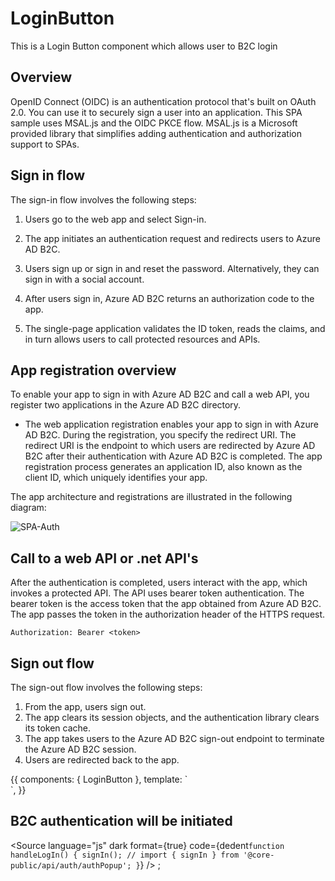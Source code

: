 <!-- LoginButton.stories.mdx -->



<Meta
  title="Components/LoginButton"
  component={LoginButton}
  decorators={[withKnobs]}
/>

# LoginButton

This is a Login Button component which allows user to B2C login

<Props of={LoginButton} />

## Overview

OpenID Connect (OIDC) is an authentication protocol that's built on OAuth 2.0. You can use it to securely sign a user into an application. This SPA sample uses MSAL.js and the OIDC PKCE flow. MSAL.js is a Microsoft provided library that simplifies adding authentication and authorization support to SPAs.

## Sign in flow
The sign-in flow involves the following steps:

1. Users go to the web app and select Sign-in.

2. The app initiates an authentication request and redirects users to Azure AD B2C.
3. Users sign up or sign in and reset the password. Alternatively, they can sign in with a social account.
4. After users sign in, Azure AD B2C returns an authorization code to the app.
5. The single-page application validates the ID token, reads the claims, and in turn allows users to call protected resources and APIs.

## App registration overview
To enable your app to sign in with Azure AD B2C and call a web API, you register two applications in the Azure AD B2C directory.

- The web application registration enables your app to sign in with Azure AD B2C. During the registration, you specify the redirect URI. The redirect URI is the endpoint to which users are redirected by Azure AD B2C after their authentication with Azure AD B2C is completed. The app registration process generates an application ID, also known as the client ID, which uniquely identifies your app.

The app architecture and registrations are illustrated in the following diagram:

![SPA-Auth](https://learn.microsoft.com/en-us/azure/active-directory-b2c/media/configure-authentication-sample-spa-app/spa-app-with-api-architecture.png)

## Call to a web API or .net API's
After the authentication is completed, users interact with the app, which invokes a protected API. The API uses bearer token authentication. The bearer token is the access token that the app obtained from Azure AD B2C. The app passes the token in the authorization header of the HTTPS request.


`Authorization: Bearer <token>`

## Sign out flow
The sign-out flow involves the following steps:

1. From the app, users sign out.
2. The app clears its session objects, and the authentication library clears its token cache.
3. The app takes users to the Azure AD B2C sign-out endpoint to terminate the Azure AD B2C session.
4. Users are redirected back to the app.

<Canvas>
  <Story
    name="Primary"
    height="400px"
  >
    {{
      components: { LoginButton },
      template: `<div> <LoginButton /> </div>`,
    }}
  </Story>
</Canvas>


## B2C authentication will be initiated

<Source
  language="js"
  dark
  format={true}
  code={dedent`
    function handleLogIn() {
        signIn(); // import { signIn } from '@core-public/api/auth/authPopup';
    }
`}
/>
;
